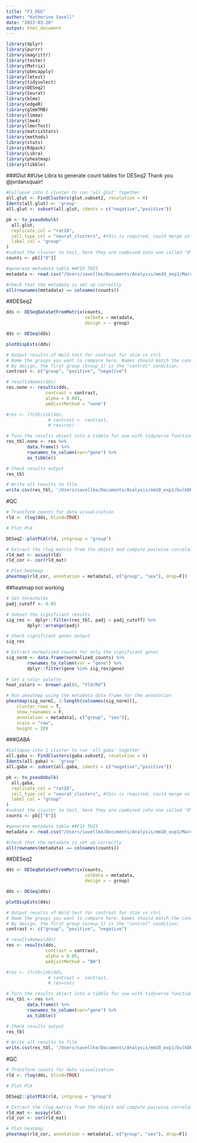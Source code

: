 ```yaml
---
title: "F3_DEG"
author: "Katherine Savell"
date: "2023-03-20"
output: html_document
---
```


```r
library(dplyr)
library(purrr)
library(magrittr)
library(tester)
library(Matrix)
library(pbmcapply)
library(lmtest)
library(tidyselect)
library(DESeq2)
library(Seurat)
library(blme)
library(edgeR)
library(glmmTMB)
library(limma)
library(lme4)
library(lmerTest)
library(matrixStats)
library(methods)
library(stats)
library(Rdpack)
library(Libra)
library(pheatmap)
library(tibble)
```
###Glut
##Use Libra to generate count tables for DESeq2
Thank you @jordansquair! 
```r
#Collapse into 1 cluster to run 'all glut' together
all.glut <- FindClusters(glut.subset2, resolution = 0)
Idents(all.glut) <- 'group'
all.glut <- subset(all.glut, idents = c("negative","positive"))

pb <- to_pseudobulk(
  all.glut,
  replicate_col = "ratID",
  cell_type_col = "seurat_clusters", #this is required, could merge as 1 to run
  label_col = "group"
)
#subset the cluster to test, here they are combined into one called "0"
counts <- pb[["0"]]

#generate metadata table ##FIX THIS
metadata <- read.csv("/Users/savellke/Documents/Analysis/mm10_exp1/March2023/metadata.csv", row.names = 1)

#check that the metadata is set up correctly
all(rownames(metadata) == colnames(counts))  
```

##DESeq2 
```r
dds <- DESeqDataSetFromMatrix(counts, 
                              colData = metadata, 
                              design = ~ group)

dds <- DESeq(dds)

plotDispEsts(dds)

# Output results of Wald test for contrast for stim vs ctrl
# Name the groups you want to compare here. Names should match the condition names outlined in colData.
# By design, the first group (Group_1) is the "control" condition. 
contrast <- c("group", "positive", "negative")

# resultsNames(dds)
res.none <- results(dds, 
               contrast = contrast,
               alpha = 0.001,
               pAdjustMethod = "none")

#res <- lfcShrink(dds, 
                # contrast =  contrast,
                # res=res)

# Turn the results object into a tibble for use with tidyverse functions
res_tbl.none <- res %>%
        data.frame() %>%
        rownames_to_column(var="gene") %>%
        as_tibble()

# Check results output
res_tbl

# Write all results to file
write.csv(res_tbl, '/Users/savellke/Documents/Analysis/mm10_exp1/bulkDESeqGlut_03202023.csv')
```
#QC
```r
# Transform counts for data visualization
rld <- rlog(dds, blind=TRUE)

# Plot PCA

DESeq2::plotPCA(rld, intgroup = "group")

# Extract the rlog matrix from the object and compute pairwise correlation values
rld_mat <- assay(rld)
rld_cor <- cor(rld_mat)

# Plot heatmap
pheatmap(rld_cor, annotation = metadata[, c("group", "sex"), drop=F])
```
##heatmap not working
```r
# Set thresholds
padj_cutoff <- 0.05

# Subset the significant results
sig_res <- dplyr::filter(res_tbl, padj < padj_cutoff) %>%
        dplyr::arrange(padj)

# Check significant genes output
sig_res

# Extract normalized counts for only the significant genes
sig_norm <- data.frame(normalized_counts) %>%
        rownames_to_column(var = "gene") %>%
        dplyr::filter(gene %in% sig_res$gene)
        
# Set a color palette
heat_colors <- brewer.pal(6, "YlOrRd")

# Run pheatmap using the metadata data frame for the annotation
pheatmap(sig_norm[, 2:length(colnames(sig_norm))],
    cluster_rows = T, 
    show_rownames = F,
    annotation = metadata[, c("group", "sex")], 
    scale = "row", 
    height = 20)   
```


###GABA
```r
#Collapse into 1 cluster to run 'all gaba' together
all.gaba <- FindClusters(gaba.subset2, resolution = 0)
Idents(all.gaba) <- 'group'
all.gaba <- subset(all.gaba, idents = c("negative","positive"))

pb <- to_pseudobulk(
  all.gaba,
  replicate_col = "ratID",
  cell_type_col = "seurat_clusters", #this is required, could merge as 1 to run
  label_col = "group"
)
#subset the cluster to test, here they are combined into one called "0"
counts <- pb[["0"]]

#generate metadata table ##FIX THIS
metadata <- read.csv("/Users/savellke/Documents/Analysis/mm10_exp1/March2023/metadata.csv", row.names = 1)

#check that the metadata is set up correctly
all(rownames(metadata) == colnames(counts))  
```

##DESeq2 
```r
dds <- DESeqDataSetFromMatrix(counts, 
                              colData = metadata, 
                              design = ~ group)

dds <- DESeq(dds)

plotDispEsts(dds)

# Output results of Wald test for contrast for stim vs ctrl
# Name the groups you want to compare here. Names should match the condition names outlined in colData.
# By design, the first group (Group_1) is the "control" condition. 
contrast <- c("group", "positive", "negative")

# resultsNames(dds)
res <- results(dds, 
               contrast = contrast,
               alpha = 0.05,
               pAdjustMethod = "BH")

#res <- lfcShrink(dds, 
                # contrast =  contrast,
                # res=res)

# Turn the results object into a tibble for use with tidyverse functions
res_tbl <- res %>%
        data.frame() %>%
        rownames_to_column(var="gene") %>%
        as_tibble()

# Check results output
res_tbl

# Write all results to file
write.csv(res_tbl, '/Users/savellke/Documents/Analysis/mm10_exp1/bulkDESeqGABA_03202023.csv')
```
#QC
```r
# Transform counts for data visualization
rld <- rlog(dds, blind=TRUE)

# Plot PCA

DESeq2::plotPCA(rld, intgroup = "group")

# Extract the rlog matrix from the object and compute pairwise correlation values
rld_mat <- assay(rld)
rld_cor <- cor(rld_mat)

# Plot heatmap
pheatmap(rld_cor, annotation = metadata[, c("group", "sex"), drop=F])
```
